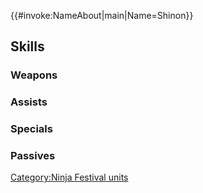 {{#invoke:NameAbout|main|Name=Shinon}}{{HeroPage Tabs}}
{{Hero Infobox
|Name=Shinon
|Title=Sharptongue Ninja
|WeaponType=Red Bow
|MoveType=Infantry
|Origin=Fire Emblem: Radiant Dawn
|Gender=Male
|actorEN=Brendan McKian
|actorJP=間島淳司
|artist=ワダサチコ
|additionDate=November 4, 2021
|releaseDate=November 5, 2021
|cv1=9
|cv2=100800
|TagID=忍者シノン
|InternalID=727
|Properties=special,specRate_202502
|description=A skilled sniper, but...also a ninja? A man who values competence more than anything, and is not afraid to say so. Appears in Fire Emblem: Radiant Dawn.
}}
{{Stats Page
|Lv1HP=18|Lv1ATK=10|Lv1SPD=13|Lv1DEF=6|Lv1RES=4
|GRHP=50|GRATK=70|GRSPD=70|GRDEF=50|GRRES=50
}}
==Skills==
===Weapons===
{{Weapons Table
|weapon1=Iron Bow
|weapon1Default=1
|weapon1Unlock=1
|weapon2=Steel Bow
|weapon2Default=2
|weapon2Unlock=2
|weapon3=Ninja Yumi
|weapon3Default=3
|weapon3Unlock=3
|weapon4=Ninja Yumi+
|weapon4Default=5
|weapon4Unlock=5
}}
===Assists===
{{Assists Table}}
===Specials===
{{Specials Table
|special1=Night Sky
|special1Default=4
|special1Unlock=3
|special2=Glimmer
|special2Unlock=4
|special3=Deadeye
|special3Unlock=5
}}
===Passives===
{{Passives Table
|passiveA1=Atk/Spd Solo 1
|passiveA2=Atk/Spd Solo 2
|passiveA3=Atk/Spd Solo 3
|passiveA4=Atk/Spd Solo 4
|passiveA1Unlock=2
|passiveA2Unlock=3
|passiveA3Unlock=4
|passiveA4Unlock=5
|passiveB1=Lull Spd/Def 1
|passiveB2=Lull Spd/Def 2
|passiveB3=Lull Spd/Def 3
|passiveB1Unlock=1
|passiveB2Unlock=2
|passiveB3Unlock=4
}}
{{Heroes Navbox}}
[[Category:Ninja Festival units]]